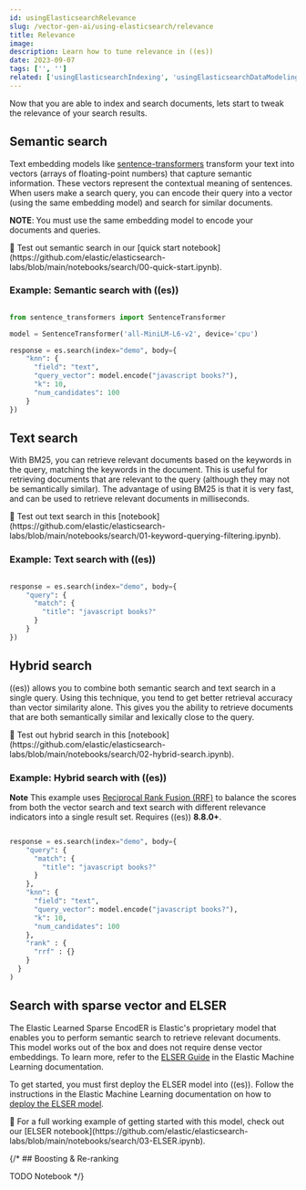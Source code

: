 ```yaml
---
id: usingElasticsearchRelevance
slug: /vector-gen-ai/using-elasticsearch/relevance
title: Relevance
image:
description: Learn how to tune relevance in ((es))
date: 2023-09-07
tags: ['', '']
related: ['usingElasticsearchIndexing', 'usingElasticsearchDataModeling', 'usingElasticsearchQuerying', 'usingElasticsearchFiltering']
---
```


Now that you are able to index and search documents, lets start to tweak the relevance of your search results.

## Semantic search

Text embedding models like [sentence-transformers](https://huggingface.co/sentence-transformers/all-MiniLM-L6-v2) transform your text into vectors (arrays of floating-point numbers) that capture semantic information. These vectors represent the contextual meaning of sentences. When users make a search query, you can encode their query into a vector (using the same embedding model) and search for similar documents.

**NOTE**: You must use the same embedding model to encode your documents and queries.

<DocCallOut>
📒 Test out semantic search in our [quick start notebook](https://github.com/elastic/elasticsearch-labs/blob/main/notebooks/search/00-quick-start.ipynb).
</DocCallOut>

### Example: Semantic search with ((es))

```python

from sentence_transformers import SentenceTransformer

model = SentenceTransformer('all-MiniLM-L6-v2', device='cpu')

response = es.search(index="demo", body={
    "knn": {
      "field": "text",
      "query_vector": model.encode("javascript books?"),
      "k": 10,
      "num_candidates": 100
    }
})

```

## Text search

With BM25, you can retrieve relevant documents based on the keywords in the query, matching the keywords in the document. This is useful for retrieving documents that are relevant to the query (although they may not be semantically similar). The advantage of using BM25 is that it is very fast, and can be used to retrieve relevant documents in milliseconds.

<DocCallOut>
📒 Test out text search in this [notebook](https://github.com/elastic/elasticsearch-labs/blob/main/notebooks/search/01-keyword-querying-filtering.ipynb).
</DocCallOut>

### Example: Text search with ((es))

```python

response = es.search(index="demo", body={
    "query": {
      "match": {
        "title": "javascript books?"
      }
    }
})

```

## Hybrid search

((es)) allows you to combine both semantic search and text search in a single query. Using this technique, you tend to get better retrieval accuracy than vector similarity alone. This gives you the ability to retrieve documents that are both semantically similar and lexically close to the query.

<DocCallOut>
📒 Test out hybrid search in this [notebook](https://github.com/elastic/elasticsearch-labs/blob/main/notebooks/search/02-hybrid-search.ipynb).

</DocCallOut>

### Example: Hybrid search with ((es))

**Note** This example uses [Reciprocal Rank Fusion (RRF)](https://www.elastic.co/guide/en/elasticsearch/reference/current/rrf.html) to balance the scores from both the vector search and text search with different relevance indicators into a single result set. Requires ((es)) **8.8.0+**.

```python

response = es.search(index="demo", body={
    "query": {
      "match": {
        "title": "javascript books?"
      }
    },
    "knn": {
      "field": "text",
      "query_vector": model.encode("javascript books?"),
      "k": 10,
      "num_candidates": 100
    },
    "rank" : {
      "rrf" : {}
    }
  }
)
```

## Search with sparse vector and ELSER

The Elastic Learned Sparse EncodER is Elastic's proprietary model that enables you to perform semantic search to retrieve relevant documents.
This model works out of the box and does not require dense vector embeddings.
To learn more, refer to the [ELSER Guide](https://www.elastic.co/guide/en/machine-learning/current/ml-nlp-elser.html) in the Elastic Machine Learning documentation.

To get started, you must first deploy the ELSER model into ((es)).
Follow the instructions in the Elastic Machine Learning documentation on how to [deploy the ELSER model](https://www.elastic.co/guide/en/machine-learning/current/ml-nlp-elser.html#download-deploy-elser).

<DocCallOut>
📒 For a full working example of getting started with this model, check out our [ELSER notebook](https://github.com/elastic/elasticsearch-labs/blob/main/notebooks/search/03-ELSER.ipynb).
</DocCallOut>

{/* ## Boosting & Re-ranking

TODO Notebook */}
